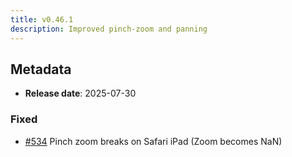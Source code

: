 ```yaml
---
title: v0.46.1
description: Improved pinch-zoom and panning
---
```


## Metadata

- **Release date**: 2025-07-30

### Fixed

- [#534](https://github.com/InditexTech/weavejs/issues/534) Pinch zoom breaks on Safari iPad (Zoom becomes NaN)
